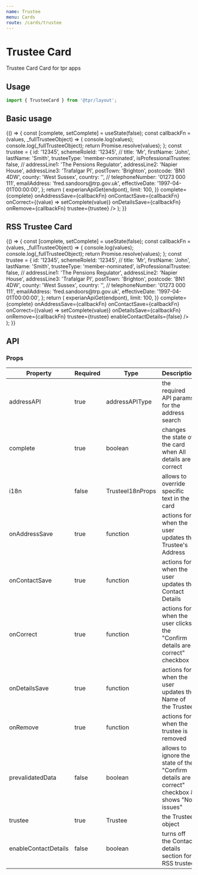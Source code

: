 ```yaml
---
name: Trustee
menu: Cards
route: /cards/trustee
---
```



# Trustee Card

Trustee Card Card for tpr apps

## Usage

```js
import { TrusteeCard } from '@tpr/layout';
```

## Basic usage

<Playground>
	{() => {
		const [complete, setComplete] = useState(false);
		const callbackFn = (values, _fullTrusteeObject) => {
			console.log(values);
			console.log(_fullTrusteeObject);
			return Promise.resolve(values);
		};
		const trustee = {
			id: '12345',
			schemeRoleId: '12345',
			//
			title: 'Mr',
			firstName: 'John',
			lastName: 'Smith',
			trusteeType: 'member-nominated',
			isProfessionalTrustee: false,
			//
			addressLine1: 'The Pensions Regulator',
			addressLine2: 'Napier House',
			addressLine3: 'Trafalgar Pl',
			postTown: 'Brighton',
			postcode: 'BN1 4DW',
			county: 'West Sussex',
			country: '',
			//
			telephoneNumber: '01273 000 111',
			emailAddress: 'fred.sandoors@trp.gov.uk',
			effectiveDate: '1997-04-01T00:00:00',
		};
		return (
			<TrusteeCard
				addressAPI={{
					get: (endpont) => experianApiGet(endpont),
					limit: 100,
				}}
				complete={complete}
				onAddressSave={callbackFn}
				onContactSave={callbackFn}
				onCorrect={(value) => setComplete(value)}
				onDetailsSave={callbackFn}
				onRemove={callbackFn}
				trustee={trustee}
			/>
		);
	}}
</Playground>

## RSS Trustee Card

<Playground>
	{() => {
		const [complete, setComplete] = useState(false);
		const callbackFn = (values, _fullTrusteeObject) => {
			console.log(values);
			console.log(_fullTrusteeObject);
			return Promise.resolve(values);
		};
		const trustee = {
			id: '12345',
			schemeRoleId: '12345',
			//
			title: 'Mr',
			firstName: 'John',
			lastName: 'Smith',
			trusteeType: 'member-nominated',
			isProfessionalTrustee: false,
			//
			addressLine1: 'The Pensions Regulator',
			addressLine2: 'Napier House',
			addressLine3: 'Trafalgar Pl',
			postTown: 'Brighton',
			postcode: 'BN1 4DW',
			county: 'West Sussex',
			country: '',
			//
			telephoneNumber: '01273 000 111',
			emailAddress: 'fred.sandoors@trp.gov.uk',
			effectiveDate: '1997-04-01T00:00:00',
		};
		return (
			<TrusteeCard
				addressAPI={{
					get: (endpont) => experianApiGet(endpont),
					limit: 100,
				}}
				complete={complete}
				onAddressSave={callbackFn}
				onContactSave={callbackFn}
				onCorrect={(value) => setComplete(value)}
				onDetailsSave={callbackFn}
				onRemove={callbackFn}
				trustee={trustee}
				enableContactDetails={false}
			/>
		);
	}}
</Playground>

## API

### Props

| Property             | Required | Type             | Description                                                                                  |
| -------------------- | -------- | ---------------- | -------------------------------------------------------------------------------------------- |
| addressAPI           | true     | addressAPIType   | the required API params for the address search                                               |
| complete             | true     | boolean          | changes the state of the card when All details are correct                                   |
| i18n                 | false    | TrusteeI18nProps | allows to override specific text in the card                                                 |
| onAddressSave        | true     | function         | actions for when the user updates the Trustee's Address                                      |
| onContactSave        | true     | function         | actions for when the user updates the Contact Details                                        |
| onCorrect            | true     | function         | actions for when the user clicks the "Confirm details are correct" checkbox                  |
| onDetailsSave        | true     | function         | actions for when the user updates the Name of the Trustee                                    |
| onRemove             | true     | function         | actions for when the trustee is removed                                                      |
| prevalidatedData     | false    | boolean          | allows to ignore the state of the "Confirm details are correct" checkbox & shows "No issues" |
| trustee              | true     | Trustee          | the Trustee object                                                                           |
| enableContactDetails | false    | boolean          | turns off the Contact details section for RSS trustee                                        |
